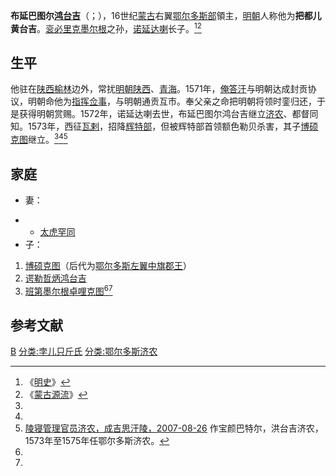 '''布延巴图尔[[浑台吉|鸿台吉]]'''（{{lang-mn|Буянбаатар хунтайж}}；{{bd|？||1573年||catIdx=G}}），16世纪[[鞑靼_(蒙古)|蒙古]]右翼[[鄂尔多斯部|鄂尔多斯部]]領主，[[明朝|明朝]]人称他为'''把都儿黄台吉'''。[[衮必里克墨尔根|衮必里克墨尔根]]之孙，[[诺延达喇|诺延达喇]]长子。<ref name=ms>《[[明史|明史]]》</ref><ref name=mg>《[[蒙古源流|蒙古源流]]》</ref>

==生平==
他驻在[[陕西|陕西]][[榆林|榆林]]边外，常扰[[明朝|明朝]][[陕西|陕西]]、[[青海|青海]]。1571年，[[俺答汗|俺答汗]]与明朝达成封贡协议，明朝命他为[[指挥|指挥]][[佥事|佥事]]，与明朝通贡互市。奉父亲之命把明朝将领时銮归还，于是获得明朝赏赐。1572年，诺延达喇去世，布延巴图尔鸿台吉继立[[济农|济农]]、都督同知。1573年，西征[[瓦剌|瓦剌]]，招降[[辉特部|辉特部]]，但被辉特部首领额色勒贝杀害，其子[[博硕克图|博硕克图]]继立。<ref name=ms/><ref name=mg/><ref name=cjsh>[http://www.cjshl.com/news/view/79 陵寝管理官员济农，成吉思汗陵，2007-08-26] {{Wayback|url=http://www.cjshl.com/news/view/79 |date=20140714165629 }}作宝颜巴特尔，洪台吉济农，1573年至1575年任鄂尔多斯济农。</ref>

==家庭==
*妻：

**[[太虎罕同|太虎罕同]]
*子：
#[[博硕克图|博硕克图]]（后代为[[鄂尔多斯左翼中旗|鄂尔多斯左翼中旗]][[鄂尔多斯扎萨克郡王|郡王]]）
#[[谔勒哲炳鸿台吉|谔勒哲炳鸿台吉]]
#[[班第墨尔根卓哩克图|班第墨尔根卓哩克图]]<ref name=ms/><ref name=mg/>

==参考文献==
{{reflist}}

{{start box}}
{{s-off}}
{{s-before|[[诺延达喇|诺延达喇]]}}
{{s-title|右翼[[济农|济农]]|1572年—1573年}}
{{s-after|[[博硕克图|博硕克图]]}}
{{end box}}

[[分类:古代蒙古族军事人物|B]]
[[分类:孛儿只斤氏|分类:孛儿只斤氏]]
[[分类:鄂尔多斯济农|分类:鄂尔多斯济农]]